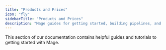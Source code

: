 ```yaml
---
title: "Products and Prices"
icon: "fly"
sidebarTitle: "Products and Prices"
description: "Mage guides for getting started, building pipelines, and more."
---
```


This section of our documentation contains helpful guides and tutorials to getting started with Mage.
